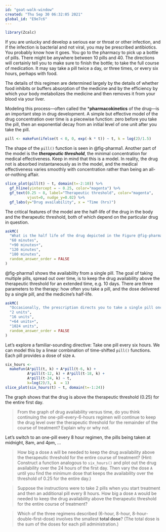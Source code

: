 ```yaml
---
id: "goat-walk-window"
created: "Thu Sep 30 06:32:05 2021"
global_id: "E9e7c6"
---
```


```r
library(Zcalc)
```

If you are unlucky and develop a serious ear or throat or other infection, and if the infection is bacterial and not viral, you may be prescribed antibiotics. You probably know how it goes. You go to the pharmacy to pick up a bottle of pills. There might be anywhere between  10 pills and 40. The directions will certainly tell you to make sure to finish the bottle; to take the full course of medication. It may say take a pill twice a day, or three times, or every six hours, perhaps with food.

The details of this regimen are determined largely by the details of whether food inhibits or buffers absorption of the medicine and by the efficiency by which your body metabolizes the medicine and then removes it from your blood via your liver.

Modeling this process---often called the ***pharmacokinetics** of the drug---is an important step in drug development. A simple but effective model of the drug concentration over time is a piecewise function: zero before you take the pill, then an exponential decay from an initial level of one unit after you take the pill.

```r
pill <- makeFun(ifelse(t < 0, 0, exp(-k * t)) ~ t, k = log(2)/1.5)
```

The shape of the `pill()` function is seen in @fig-pharma1. Another part of the model is the ***therapeutic threshold***, the minimal concentration for medical effectiveness. Keep in mind that this is a model. In reality, the drug not is absorbed instantaneously as in the model, and the medical effectiveness varies smoothly with concentration rather than being an all-or-nothing affair.

```r

slice_plot(pill(t) ~ t, domain(t=-2:10)) %>%
  gf_hline(yintercept = ~ 0.25, color="magenta") %>%
  gf_text(0.25 ~ 8, label="Therapeutic threshold", color="magenta", 
          vjust=0, nudge_y=0.02) %>%
  gf_labs(y="Drug availability", x = "Time (hrs)")
```
The critical features of the model are the half-life of the drug in the body and the therapeutic threshold, both of which depend on the particular drug in question.

```r
askMC(
  "What is the half life of the drug depicted in the Figure @fig-pharma1?",
  "60 minutes",
  "+90 minutes+",
  "120 minutes",
  "180 minutes",
  random_answer_order = FALSE
)
```

@fig-pharma1 shows the availability from a single pill. The goal of taking multiple pills, spread out over time, is to keep the drug availability above the therapeutic threshold for an extended time, e.g. 10 days. There are three parameters to the therapy: how often you take a pill, and the dose delivered by a single pill, and the medicine's half-life. 

```r
askMC(
  "Occasionally, the prescription directs you to take a single pill once a day. Suppose the half-life of the medicine is 3 hours. How big would the dose `A` need to be to keep the availability above a threshold of 0.25 for a 24-hour period?",
  "2 units",
  "16 units",
  "+64 units+", 
  "1024 units",
  random_answer_order = FALSE
)
```

Let's explore a familiar-sounding directive: Take one pill every six hours. We can model this by a linear combination of time-shifted `pill()` functions. Each pill provides a dose of size `A`.

```r
six_hours <- 
  makeFun(A*pill(t, k) + A*pill(t-6, k) + 
          A*pill(t-12, k) + A*pill(t-18, k) +
          A*pill(t-24, k) ~ t, 
          k=log(2)/3, A  = 1)
slice_plot(six_hours(t) ~ t, domain(t=-1:24))
```
The graph shows that the drug is above the therapeutic threshold (0.25) for the entire first day. 

> From the graph of drug availability versus time, do you think continuing the one-pill-every-6-hours regimen will continue to keep the drug level over the therapeutic threshold for the remainder of the course of treatment? Explain why or why not.

Let's switch to an one-pill every 8 hour regimen, the pills being taken at midnight, 8am, and 4pm, ... 

> How big a dose `A` will be needed to keep the drug availability above the therapeutic threshold for the entire course of treatment? (Hint: Construct a function analogous to `six_hours()` and plot out the drug availability over the 24 hours of the first day. Then vary the dose `A` until you find the minimum dose that keeps the availability over the threshold of 0.25 for the entire day.)

> Suppose the instructions were to take 2 pills when you start treatment and then an additional pill every 8 hours. How big a dose `A` would be needed to keep the drug availability above the therapeutic threshold for the entire course of treatment?

> Which of the three regimens described (6-hour, 8-hour, 8-hour-double-first-dose) involves the smallest **total dose**? (The total dose is the sum of the doses for each pill administration.)


